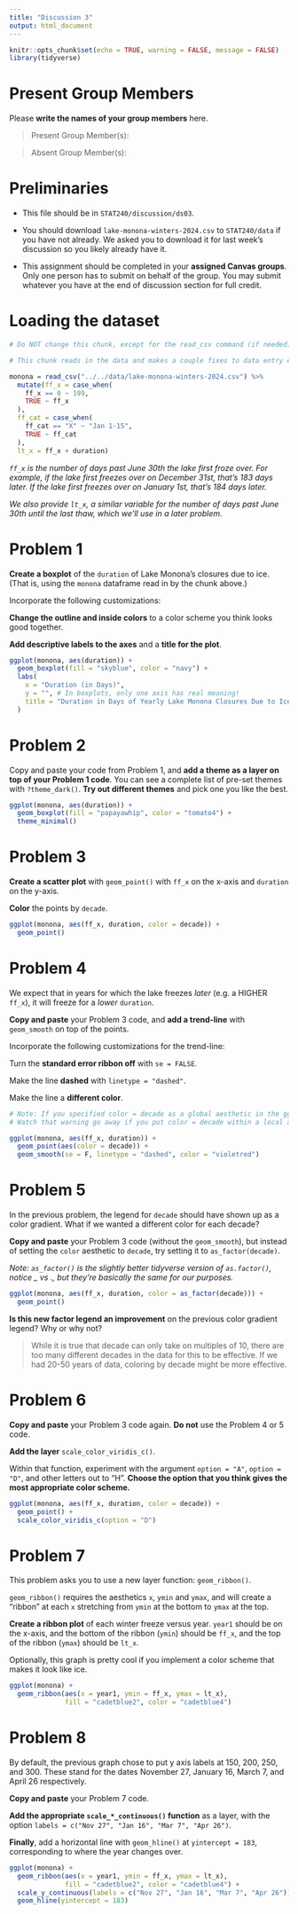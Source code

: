 ```yaml
---
title: "Discussion 3"
output: html_document
---
```


```r
knitr::opts_chunk$set(echo = TRUE, warning = FALSE, message = FALSE)
library(tidyverse)
```

# Present Group Members

Please **write the names of your group members** here.

> Present Group Member(s): 

> Absent Group Member(s):

# Preliminaries

- This file should be in `STAT240/discussion/ds03`.
- You should download `lake-monona-winters-2024.csv` to `STAT240/data` if you have not already. We asked you to download it for last week's discussion so you likely already have it.

- This assignment should be completed in your **assigned Canvas groups**. Only one person has to submit on behalf of the group. You may submit whatever you have at the end of discussion section for full credit.

# Loading the dataset

```r
# Do NOT change this chunk, except for the read_csv command (if needed)

# This chunk reads in the data and makes a couple fixes to data entry errors.

monona = read_csv("../../data/lake-monona-winters-2024.csv") %>% 
  mutate(ff_x = case_when(
    ff_x == 0 ~ 199,
    TRUE ~ ff_x
  ),
  ff_cat = case_when(
    ff_cat == "X" ~ "Jan 1-15",
    TRUE ~ ff_cat
  ),
  lt_x = ff_x + duration)
```

*`ff_x` is the number of days past June 30th the lake first froze over. For example, if the lake first freezes over on December 31st, that's 183 days later. If the lake first freezes over on January 1st, that's 184 days later.* 

*We also provide `lt_x`, a similar variable for the number of days past June 30th until the last thaw, which we'll use in a later problem.*


# Problem 1

**Create a boxplot** of the `duration` of Lake Monona's closures due to ice. (That is, using the `monona` dataframe read in by the chunk above.)

Incorporate the following customizations:

**Change the outline and inside colors** to a color scheme you think looks good together.

**Add descriptive labels to the axes** and a **title for the plot**.

```r
ggplot(monona, aes(duration)) + 
  geom_boxplot(fill = "skyblue", color = "navy") +
  labs(
    x = "Duration (in Days)",
    y = "", # In boxplots, only one axis has real meaning!
    title = "Duration in Days of Yearly Lake Monona Closures Due to Ice"
  )
```

# Problem 2

Copy and paste your code from Problem 1, and **add a theme as a layer on top of your Problem 1 code**. You can see a complete list of pre-set themes with `?theme_dark()`. **Try out different themes** and pick one you like the best.

```r
ggplot(monona, aes(duration)) + 
  geom_boxplot(fill = "papayawhip", color = "tomato4") +
  theme_minimal()
```

# Problem 3

**Create a scatter plot** with `geom_point()` with `ff_x` on the x-axis and `duration` on the y-axis. 

**Color** the points by `decade`. 

```r
ggplot(monona, aes(ff_x, duration, color = decade)) +
  geom_point()
```

# Problem 4

We expect that in years for which the lake freezes *later* (e.g. a HIGHER `ff_x`), it will freeze for a *lower* `duration`.

**Copy and paste** your Problem 3 code, and **add a trend-line** with `geom_smooth` on top of the points. 

Incorporate the following customizations for the trend-line:

  Turn the **standard error ribbon off** with `se = FALSE`.

  Make the line **dashed** with `linetype = "dashed"`.
  
  Make the line a **different color**.

```r
# Note: If you specified color = decade as a global aesthetic in the ggplot() call, you'll get a warning that geom_smooth() can't work with the color gradient.
# Watch that warning go away if you put color = decade within a local aes within geom_point!

ggplot(monona, aes(ff_x, duration)) +
  geom_point(aes(color = decade)) +
  geom_smooth(se = F, linetype = "dashed", color = "violetred")
```

# Problem 5

In the previous problem, the legend for `decade` should have shown up as a color gradient. What if we wanted a different color for each decade?

**Copy and paste** your Problem 3 code (without the `geom_smooth`), but instead of setting the `color` aesthetic to `decade`, try setting it to `as_factor(decade)`.

*Note: `as_factor()` is the slightly better tidyverse version of `as.factor()`, notice _ vs ., but they're basically the same for our purposes.*

```r
ggplot(monona, aes(ff_x, duration, color = as_factor(decade))) +
  geom_point()
```

**Is this new factor legend an improvement** on the previous color gradient legend? Why or why not?

> While it is true that decade can only take on multiples of 10, there are too many different decades in the data for this to be effective. If we had 20-50 years of data, coloring by decade might be more effective.

# Problem 6

**Copy and paste** your Problem 3 code again. **Do not** use the Problem 4 or 5 code.

**Add the layer** `scale_color_viridis_c()`.

Within that function, experiment with the argument `option = "A"`, `option = "D"`, and other letters out to "H". **Choose the option that you think gives the most appropriate color scheme.**

```r
ggplot(monona, aes(ff_x, duration, color = decade)) +
  geom_point() +
  scale_color_viridis_c(option = "D")
```

# Problem 7

This problem asks you to use a new layer function: `geom_ribbon()`.

`geom_ribbon()` requires the aesthetics `x`, `ymin` and `ymax`, and will create a "ribbon" at each `x` stretching from `ymin` at the bottom to `ymax` at the top.

**Create a ribbon plot** of each winter freeze versus year. `year1` should be on the x-axis, and the bottom of the ribbon (`ymin`) should be `ff_x`, and the top of the ribbon (`ymax`) should be `lt_x`.

Optionally, this graph is pretty cool if you implement a color scheme that makes it look like ice.

```r
ggplot(monona) +
  geom_ribbon(aes(x = year1, ymin = ff_x, ymax = lt_x), 
              fill = "cadetblue2", color = "cadetblue4")
```

# Problem 8

By default, the previous graph chose to put y axis labels at 150, 200, 250, and 300. These stand for the dates November 27, January 16, March 7, and April 26 respectively.

**Copy and paste** your Problem 7 code.

**Add the appropriate `scale_*_continuous()` function** as a layer, with the option `labels = c("Nov 27", "Jan 16", "Mar 7", "Apr 26")`.

**Finally**, add a horizontal line with `geom_hline()` at `yintercept = 183`, corresponding to where the year changes over.

```r
ggplot(monona) +
  geom_ribbon(aes(x = year1, ymin = ff_x, ymax = lt_x), 
              fill = "cadetblue2", color = "cadetblue4") +
  scale_y_continuous(labels = c("Nov 27", "Jan 16", "Mar 7", "Apr 26")) +
  geom_hline(yintercept = 183)
```



